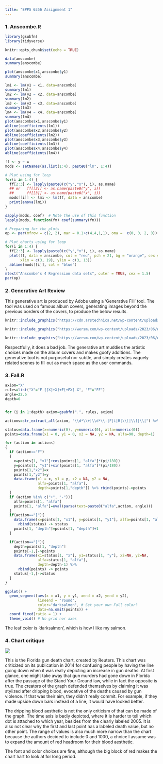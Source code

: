 ```yaml
---
title: "EPPS 6356 Assignment 1"
---
```



### 1. Anscombe.R

```r
library(gsubfn)
library(tidyverse)

knitr::opts_chunk$set(echo = TRUE)
```

```r

data(anscombe)
summary(anscombe)

plot(anscombe$x1,anscombe$y1)
summary(anscombe)

lm1 <- lm(y1 ~ x1, data=anscombe)
summary(lm1)
lm2 <- lm(y2 ~ x2, data=anscombe)
summary(lm2)
lm3 <- lm(y3 ~ x3, data=anscombe)
summary(lm3)
lm4 <- lm(y4 ~ x4, data=anscombe)
summary(lm4)
plot(anscombe$x1,anscombe$y1)
abline(coefficients(lm1))
plot(anscombe$x2,anscombe$y2)
abline(coefficients(lm2))
plot(anscombe$x3,anscombe$y3)
abline(coefficients(lm3))
plot(anscombe$x4,anscombe$y4)
abline(coefficients(lm4))

ff <- y ~ x
mods <- setNames(as.list(1:4), paste0("lm", 1:4))

# Plot using for loop
for(i in 1:4) {
  ff[2:3] <- lapply(paste0(c("y","x"), i), as.name)
  ## or   ff[[2]] <- as.name(paste0("y", i))
  ##      ff[[3]] <- as.name(paste0("x", i))
  mods[[i]] <- lmi <- lm(ff, data = anscombe)
  print(anova(lmi))
}

sapply(mods, coef)  # Note the use of this function
lapply(mods, function(fm) coef(summary(fm)))

# Preparing for the plots
op <- par(mfrow = c(2, 2), mar = 0.1+c(4,4,1,1), oma =  c(0, 0, 2, 0))

# Plot charts using for loop
for(i in 1:4) {
  ff[2:3] <- lapply(paste0(c("y","x"), i), as.name)
  plot(ff, data = anscombe, col = "red", pch = 21, bg = "orange", cex = 1.2,
       xlim = c(3, 19), ylim = c(3, 13))
  abline(mods[[i]], col = "blue")
}
mtext("Anscombe's 4 Regression data sets", outer = TRUE, cex = 1.5)
par(op)

```


### 2. Generative Art Review

This generative art is produced by Adobe using a 'Generative Fill' tool. The tool was used on famous album covers, generating images beyond the previous borders of the covers, to produce the below results.

```r

knitr::include_graphics("https://cdn.arstechnica.net/wp-content/uploads/2023/05/beatles_hero_1-800x450.jpg")

knitr::include_graphics("https://wersm.com/wp-content/uploads/2023/06/wersm-generative-AI-album-covers-Metalilica.jpeg?ezimgfmt=rs:799x799/rscb2/ng:webp/ngcb2")

knitr::include_graphics("https://wersm.com/wp-content/uploads/2023/06/wersm-generative-AI-album-covers-pink-floyd.jpeg?ezimgfmt=rs:799x799/rscb2/ng:webp/ngcb2")

```

Respectfully, it does a bad job. The generative art muddies the artistic choices made on the album covers and makes goofy additions. The generative tool is not purposeful nor subtle, and simply creates vaguely related scenes to fill out as much space as the user commands.


### 3. Fall.R

```r

axiom="X"
rules=list("X"="F-[[X]+X]+F[+FX]-X", "F"="FF")
angle=22.5
depth=6


for (i in 1:depth) axiom=gsubfn(".", rules, axiom)

actions=str_extract_all(axiom, "\\d*\\+|\\d*\\-|F|L|R|\\[|\\]|\\|") %>% unlist

status=data.frame(x=numeric(0), y=numeric(0), alfa=numeric(0))
points=data.frame(x1 = 0, y1 = 0, x2 = NA, y2 = NA, alfa=90, depth=1)

for (action in actions)
{
  if (action=="F")
  {
    x=points[1, "x1"]+cos(points[1, "alfa"]*(pi/180))
    y=points[1, "y1"]+sin(points[1, "alfa"]*(pi/180))
    points[1,"x2"]=x
    points[1,"y2"]=y
    data.frame(x1 = x, y1 = y, x2 = NA, y2 = NA,
               alfa=points[1, "alfa"],
               depth=points[1,"depth"]) %>% rbind(points)->points
  }
  if (action %in% c("+", "-")){
    alfa=points[1, "alfa"]
    points[1, "alfa"]=eval(parse(text=paste0("alfa",action, angle)))
  }
  if(action=="["){
    data.frame(x=points[1, "x1"], y=points[1, "y1"], alfa=points[1, "alfa"]) %>%
      rbind(status) -> status
    points[1, "depth"]=points[1, "depth"]+1
  }

  if(action=="]"){
    depth=points[1, "depth"]
    points[-1,]->points
    data.frame(x1=status[1, "x"], y1=status[1, "y"], x2=NA, y2=NA,
               alfa=status[1, "alfa"],
               depth=depth-1) %>%
      rbind(points) -> points
    status[-1,]->status
  }
}

ggplot() +
  geom_segment(aes(x = x1, y = y1, xend = x2, yend = y2),
               lineend = "round",
               color="darksalmon", # Set your own Fall color?
               data=na.omit(points)) +
  coord_fixed(ratio = 1) +
  theme_void() # No grid nor axes

```

The leaf color is 'darksalmon', which is how I like my salmon.

### 4. Chart critique

![](https://i.imgur.com/9BrT3IS_d.webp?maxwidth=760&fidelity=grand)

This is the Florida gun death chart, created by Reuters. This chart was criticized on its publication in 2014 for confusing people by having the line going down when it was really depicting an increase in gun deaths: At first glance, one might take away that gun murders had gone down in Florida after the passage of the Stand Your Ground law, while in fact the opposite is true. The creators of the graph defended themselves by claiming it was stylized after dripping blood, evocative of the deaths caused by gun violence. If that was their aim, they didn't really commit. For example, if they made upside down bars instead of a line, it would have looked better.

The dripping blood aesthetic is not the only criticism of that can be made of the graph. The time axis is badly depicted, where it is harder to tell which dot is attached to which year, besides from the clearly labeled 2005. It is also not clear why the first and last point has a labeled death value, but no other point. The range of values is also much more narrow than the chart because the authors decided to include 0 and 1000, a choice I assume was to expand the amount of red headroom for their blood aesthetic.

The font and color choices are fine, although the big block of red makes the chart hart to look at for long period.
